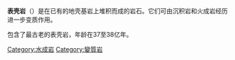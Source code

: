 {{unreferenced|time=2014-10-06T03:41:01+00:00}}
'''表壳岩'''（{{lang-en|Supracrustal rock}}）是在已有的地壳基岩上堆积而成的岩石。它们可由沉积岩和火成岩经历进一步变质作用。

{{tsl|en|Isua Greenstone Belt|Isua绿石带}}包含了最古老的表壳岩，年龄在37至38亿年。

[[Category:水成岩|Category:水成岩]]
[[Category:變質岩|Category:變質岩]]